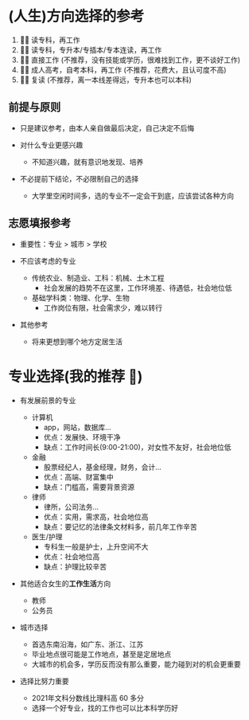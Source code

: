 # (人生)方向选择的参考

1. 👌🏻️ 读专科，再工作
2. 👌🏻️ 读专科，专升本/专插本/专本连读，再工作
3. 👎🏻️ 直接工作 (不推荐，没有技能或学历，很难找到工作，更不谈好工作)
4. 👎🏻 成人高考，自考本科，再工作 (不推荐，花费大，且认可度不高)
5. 👎🏻 复读 (不推荐，离一本线差得远，专升本也可以本科)

## 前提与原则

- 只是建议参考，由本人亲自做最后决定，自己决定不后悔

- 对什么专业更感兴趣
  - 不知道兴趣，就有意识地发现、培养

- 不必提前下结论，不必限制自己的选择
  - 大学里空闲时间多，选的专业不一定会干到底，应该尝试各种方向

## 志愿填报参考

- 重要性：专业 > 城市 > 学校

- 不应该考虑的专业
  - 传统农业、制造业、工科：机械、土木工程
    - 社会发展的趋势不在这里，工作环境差、待遇低，社会地位低
  - 基础学科类：物理、化学、生物
    - 工作岗位有限，社会需求少，难以转行

- 其他参考
  - 将来更想到哪个地方定居生活

# 专业选择(我的推荐 👀️)

- 有发展前景的专业
  - 计算机
    - app，网站，数据库...
    - 优点：发展快、环境干净
    - 缺点：工作时间长(9:00-21:00)，对女性不友好，社会地位低
  - 金融
    - 股票经纪人，基金经理，财务，会计...
    - 优点：高端、财富集中
    - 缺点：门槛高，需要背景资源
  - 律师
    - 律所，公司法务...
    - 优点：实用，需求高，社会地位高
    - 缺点：要记忆的法律条文材料多，前几年工作辛苦
  - 医生/护理
    - 专科生一般是护士，上升空间不大
    - 优点：社会地位高
    - 缺点：护理比较辛苦
- 其他适合女生的**工作生活**方向
  - 教师
  - 公务员

- 城市选择
  - 首选东南沿海，如广东、浙江、江苏
  - 毕业地点很可能是工作地点，甚至是定居地点
  - 大城市的机会多，学历反而没有那么重要，能力碰到对的机会更重要

- 选择比努力重要
  - 2021年文科分数线比理科高 60 多分
  - 选择一个好专业，找的工作也可以比本科学历好
